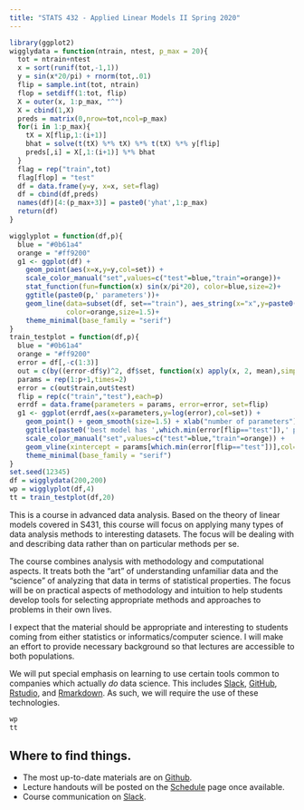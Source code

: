 ```yaml
---
title: "STATS 432 - Applied Linear Models II Spring 2020"
---
```



```r
library(ggplot2)
wigglydata = function(ntrain, ntest, p_max = 20){
  tot = ntrain+ntest
  x = sort(runif(tot,-1,1))
  y = sin(x*20/pi) + rnorm(tot,.01)
  flip = sample.int(tot, ntrain)
  flop = setdiff(1:tot, flip)
  X = outer(x, 1:p_max, "^")
  X = cbind(1,X)
  preds = matrix(0,nrow=tot,ncol=p_max)
  for(i in 1:p_max){
    tX = X[flip,1:(i+1)]
    bhat = solve(t(tX) %*% tX) %*% t(tX) %*% y[flip]
    preds[,i] = X[,1:(i+1)] %*% bhat
  }
  flag = rep("train",tot)
  flag[flop] = "test"
  df = data.frame(y=y, x=x, set=flag)
  df = cbind(df,preds)
  names(df)[4:(p_max+3)] = paste0('yhat',1:p_max)
  return(df)
}

wigglyplot = function(df,p){
  blue = "#0b61a4"
  orange = "#ff9200"
  g1 <- ggplot(df) + 
    geom_point(aes(x=x,y=y,col=set)) +
    scale_color_manual("set",values=c("test"=blue,"train"=orange))+
    stat_function(fun=function(x) sin(x/pi*20), color=blue,size=2)+
    ggtitle(paste0(p,' parameters'))+
    geom_line(data=subset(df, set=="train"), aes_string(x="x",y=paste0("yhat",p)),
              color=orange,size=1.5)+
    theme_minimal(base_family = "serif")
}
train_testplot = function(df,p){
  blue = "#0b61a4"
  orange = "#ff9200"
  error = df[,-c(1:3)]
  out = c(by((error-df$y)^2, df$set, function(x) apply(x, 2, mean),simplify = TRUE))
  params = rep(1:p+1,times=2)
  error = c(out$train,out$test)
  flip = rep(c("train","test"),each=p)
  errdf = data.frame(parameters = params, error=error, set=flip)
  g1 <- ggplot(errdf,aes(x=parameters,y=log(error),col=set)) + 
    geom_point() + geom_smooth(size=1.5) + xlab("number of parameters") +
    ggtitle(paste0('best model has ',which.min(error[flip=="test"]),' parameters'))+
    scale_color_manual("set",values=c("test"=blue,"train"=orange)) +
    geom_vline(xintercept = params[which.min(error[flip=="test"])],col=blue)+
    theme_minimal(base_family = "serif")
}
set.seed(12345)
df = wigglydata(200,200)
wp = wigglyplot(df,4)
tt = train_testplot(df,20)
```



This is a course in advanced data analysis. Based on the theory of linear models covered in S431, this course will focus on applying many types of data analysis methods to interesting datasets. The focus will be dealing with and describing data rather than on particular methods per se.

The course combines analysis with methodology and computational aspects. It treats both the "art" of understanding unfamiliar data and the "science" of analyzing that data in terms of statistical properties. The focus will be on practical aspects of methodology and intuition to help students develop tools for selecting appropriate methods and approaches to problems in their own lives.

I expect that the material should be appropriate and interesting to students coming from either statistics or informatics/computer science. I will make an effort to provide necessary background so that lectures are accessible to both populations.

We will put special emphasis on learning to use certain tools common to companies which actually _do_
data science. This includes [Slack](https://stats-432sp2020.slack.com/), [GitHub](https://github.com/stats-432sp2020), [Rstudio](https://www.rstudio.com), and [Rmarkdown](http://rmarkdown.rstudio.com/). As such, we will
require the use of these technologies.


```r
wp
tt
```

## Where to find things.


* The most up-to-date materials are on [Github](https://github.com/stats-432sp2020).
* Lecture handouts will be posted on the [Schedule](schedule.html) page once available. 
* Course communication on [Slack](http://stats-432sp2020.slack.com).